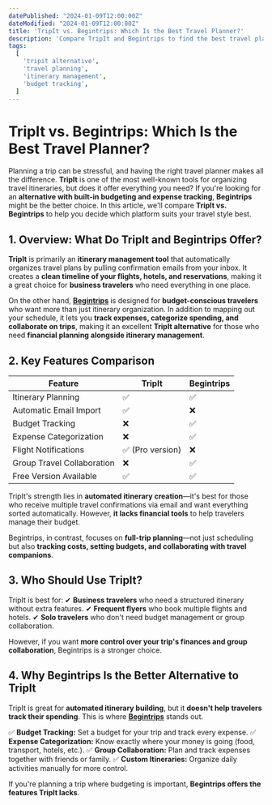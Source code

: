 ```yaml
---
datePublished: "2024-01-09T12:00:00Z"
dateModified: "2024-01-09T12:00:00Z"
title: 'TripIt vs. Begintrips: Which Is the Best Travel Planner?'
description: 'Compare TripIt and Begintrips to find the best travel planner. See how budgeting, itinerary planning, and expense tracking make Begintrips a better alternative.'
tags:
  [
    'tripit alternative',
    'travel planning',
    'itinerary management',
    'budget tracking',
  ]
---
```



# **TripIt vs. Begintrips: Which Is the Best Travel Planner?**

Planning a trip can be stressful, and having the right travel planner makes all the difference. **TripIt** is one of the most well-known tools for organizing travel itineraries, but does it offer everything you need? If you're looking for an **alternative with built-in budgeting and expense tracking**, **Begintrips** might be the better choice. In this article, we'll compare **TripIt vs. Begintrips** to help you decide which platform suits your travel style best.

## **1. Overview: What Do TripIt and Begintrips Offer?**

**TripIt** is primarily an **itinerary management tool** that automatically organizes travel plans by pulling confirmation emails from your inbox. It creates a **clean timeline of your flights, hotels, and reservations**, making it a great choice for **business travelers** who need everything in one place.

On the other hand, **[Begintrips](https://www.begintrips.com)** is designed for **budget-conscious travelers** who want more than just itinerary organization. In addition to mapping out your schedule, it lets you **track expenses, categorize spending, and collaborate on trips**, making it an excellent **TripIt alternative** for those who need **financial planning alongside itinerary management**.

## **2. Key Features Comparison**

| Feature                    | **TripIt**       | **Begintrips** |
| -------------------------- | ---------------- | -------------- |
| Itinerary Planning         | ✅               | ✅             |
| Automatic Email Import     | ✅               | ❌             |
| Budget Tracking            | ❌               | ✅             |
| Expense Categorization     | ❌               | ✅             |
| Flight Notifications       | ✅ (Pro version) | ❌             |
| Group Travel Collaboration | ❌               | ✅             |
| Free Version Available     | ✅               | ✅             |

TripIt's strength lies in **automated itinerary creation**—it's best for those who receive multiple travel confirmations via email and want everything sorted automatically. However, **it lacks financial tools** to help travelers manage their budget.

Begintrips, in contrast, focuses on **full-trip planning**—not just scheduling but also **tracking costs, setting budgets, and collaborating with travel companions**.

## **3. Who Should Use TripIt?**

TripIt is best for:
✔ **Business travelers** who need a structured itinerary without extra features.
✔ **Frequent flyers** who book multiple flights and hotels.
✔ **Solo travelers** who don't need budget management or group collaboration.

However, if you want **more control over your trip's finances and group collaboration**, Begintrips is a stronger choice.

## **4. Why Begintrips Is the Better Alternative to TripIt**

TripIt is great for **automated itinerary building**, but it **doesn't help travelers track their spending**. This is where **[Begintrips](https://www.begintrips.com)** stands out.

✅ **Budget Tracking:** Set a budget for your trip and track every expense.
✅ **Expense Categorization:** Know exactly where your money is going (food, transport, hotels, etc.).
✅ **Group Collaboration:** Plan and track expenses together with friends or family.
✅ **Custom Itineraries:** Organize daily activities manually for more control.

If you're planning a trip where budgeting is important, **Begintrips offers the features TripIt lacks**.

<CallToAction />
